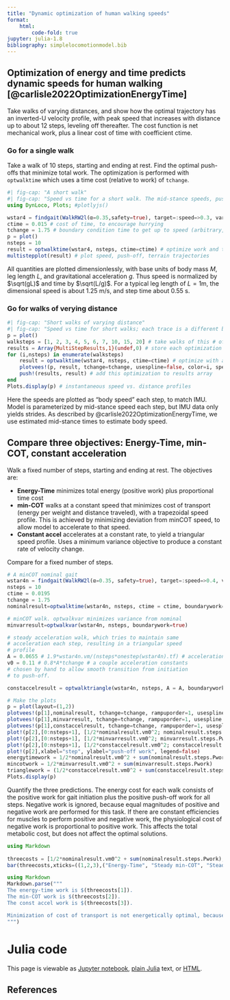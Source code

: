 ```yaml
---
title: "Dynamic optimization of human walking speeds"
format: 
    html:
        code-fold: true
jupyter: julia-1.8
bibliography: simplelocomotionmodel.bib
---
```

## Optimization of energy and time predicts dynamic speeds for human walking [@carlisle2022OptimizationEnergyTime]
Take walks of varying distances, and show how the optimal trajectory has an inverted-U 
velocity profile, with peak speed that increases with distance up to about 12 steps, leveling off thereafter.
The cost function is net mechanical work, plus a linear cost of time with coefficient ctime.

### Go for a single walk
Take a walk of 10 steps, starting and ending at rest. Find the optimal push-offs that minimize total work. The optimization is performed with `optwalktime` which uses a time cost (relative to work) of `tchange`. 
```julia
#| fig-cap: "A short walk"
#| fig-cap: "Speed vs time for a short walk. The mid-stance speeds, push-offs, and terrain heights are plotted vs discrete step number."
using DynLoco, Plots; #plotlyjs()

wstar4 = findgait(WalkRW2l(α=0.35,safety=true), target=:speed=>0.3, varying=:P)
ctime = 0.015 # cost of time, to encourage hurrying
tchange = 1.75 # boundary condition time to get up to speed (arbitrary, excluded from optimization) 
p = plot() 
nsteps = 10
result = optwalktime(wstar4, nsteps, ctime=ctime) # optimize work and time
multistepplot(result) # plot speed, push-off, terrain trajectories
```
All quantities are plotted dimensionlessly, with base units of body mass $M$, leg length $L$, and gravitational acceleration $g$. Thus speed is normalized by $\sqrt(gL)$ and time by $\sqrt(L/g)$. For a typical leg length of $L = 1 \mathrm{m}$, the dimensional speed is about 1.25 m/s, and step time about 0.55 s.  

### Go for walks of verying distance
```julia
#| fig-cap: "Short walks of varying distance"
#| fig-cap: "Speed vs time for short walks; each trace is a different bout distance"
p = plot() 
walksteps = [1, 2, 3, 4, 5, 6, 7, 10, 15, 20] # take walks of this # of steps
results = Array{MultiStepResults,1}(undef,0) # store each optimization result here
for (i,nsteps) in enumerate(walksteps)
    result = optwalktime(wstar4, nsteps, ctime=ctime) # optimize with a cost of time
    plotvees!(p, result, tchange=tchange, usespline=false, color=i, speedtype=:shortwalks, rampuporder=1, markersize=2) # plot instantaneous body speed vs. time
    push!(results, result) # add this optimization to results array
end
Plots.display(p) # instantaneous speed vs. distance profiles
```
Here the speeds are plotted as "body speed" each step, to match IMU. Model is parameterized by mid-stance speed each step, but IMU data only yields strides. As described by @carlisle2022OptimizationEnergyTime, we use estimated mid-stance times to estimate body speed. 

## Compare three objectives: Energy-Time, min-COT, constant acceleration
Walk a fixed number of steps, starting and ending at rest. The
objectives are:

* **Energy-Time** minimizes total energy (positive work) plus proportional time cost
* **min-COT** walks at a constant speed that minimizes cost of transport (energy per weight and distance traveled), with a trapezoidal speed profile. This is achieved by minimizing deviation from minCOT speed, to allow model to accelerate to that speed.
* **Constant accel** accelerates at a constant rate, to yield a triangular speed profile. Uses a minimum variance objective to 
produce a constant rate of velocity change.

Compare for a fixed number of steps.
```julia
# A minCOT nominal gait
wstar4n = findgait(WalkRW2l(α=0.35, safety=true), target=:speed=>0.4, varying=:P) # use a speed of 0.4 to match minCOT
nsteps = 10
ctime = 0.0195
tchange = 1.75
nominalresult=optwalktime(wstar4n, nsteps, ctime = ctime, boundarywork=true) # to compare with our usual solution

# minCOT walk. optwalkvar minimizes variance from nominal
minvarresult=optwalkvar(wstar4n, nsteps, boundarywork=true)

# steady acceleration walk, which tries to maintain same
# acceleration each step, resulting in a triangular speed
# profile
A = 0.0655 # 1.9*wstar4n.vm/(nsteps*onestep(wstar4n).tf) # acceleration
v0 = 0.11 # 0.8*A*tchange # a couple acceleration constants
# chosen by hand to allow smooth transition from initiation
# to push-off.

constaccelresult = optwalktriangle(wstar4n, nsteps, A = A, boundarywork=false,boundaryvels=(v0,v0))

# Make the plots
p = plot(layout=(1,2))
plotvees!(p[1],nominalresult, tchange=tchange, rampuporder=1, usespline = false, markershape=:circle,speedtype=:shortwalks)
plotvees!(p[1],minvarresult, tchange=tchange, rampuporder=1, usespline = false,markershape=:circle, speedtype=:shortwalks)
plotvees!(p[1],constaccelresult, tchange=tchange, rampuporder=1, usespline = false,markershape=:circle, speedtype=:shortwalks, seriescolor=:auto)
plot!(p[2],[0:nsteps+1], [1/2*nominalresult.vm0^2; nominalresult.steps.Pwork; NaN],markershape=:circle,seriescolor=:auto)
plot!(p[2],[0:nsteps+1], [1/2*minvarresult.vm0^2; minvarresult.steps.Pwork; NaN],markershape=:circle,xticks=0:nsteps+1)
plot!(p[2],[0:nsteps+1], [1/2*constaccelresult.vm0^2; constaccelresult.steps.Pwork; NaN],markershape=:circle,xticks=0:nsteps+1,seriescolor=:auto)
plot!(p[2],xlabel="step", ylabel="push-off work", legend=false)
energytimework = 1/2*nominalresult.vm0^2 + sum(nominalresult.steps.Pwork)
mincotwork = 1/2*minvarresult.vm0^2 + sum(minvarresult.steps.Pwork)
trianglework = (1/2*constaccelresult.vm0^2 + sum(constaccelresult.steps.Pwork))/(1/2*nominalresult.vm0^2 + sum(nominalresult.steps.Pwork))
Plots.display(p)
```
Quantify the three predictions. The energy cost for each walk consists of the positive work for gait initiation plus the positive push-off work for all steps. Negative work is ignored, because equal magnitudes of positive and negative work are performed for this task. If there are constant efficiencies for muscles to perform positive and negative work, the physiological cost of negative work is proportional to positive work. This affects the total metabolic cost, but does not affect the optimal solutions. 
```julia
using Markdown
 
threecosts = [1/2*nominalresult.vm0^2 + sum(nominalresult.steps.Pwork), 1/2*minvarresult.vm0^2 + sum(minvarresult.steps.Pwork), 1/2*constaccelresult.vm0^2 + sum(constaccelresult.steps.Pwork)]
bar(threecosts,xticks=((1,2,3),("Energy-Time", "Steady min-COT", "Steady accel")),legend=false,ylabel="Total work")
```

```julia
using Markdown
Markdown.parse("""
The energy-time work is $(threecosts[1]). 
The min-COT work is $(threecosts[2]).
The const accel work is $(threecosts[3]).

Minimization of cost of transport is not energetically optimal, because it is less costly to vary speed dynamically. In particular, the fast speed-up of minCOT is very costly. 
""")
```

# Julia code
This page is viewable as [Jupyter notebook](shortwalks.ipynb), [plain Julia](shortwalks.jl) text, or [HTML](shortwalks.html).

## References
::: {#refs}
:::
